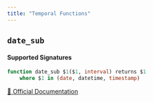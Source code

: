 ```yaml
---
title: "Temporal Functions"
---
```


## `date_sub`

#### Supported Signatures
```sql
function date_sub $1($1, interval) returns $1
	where $1 in (date, datetime, timestamp)
```
[🔗 Official Documentation](https://cloud.google.com/bigquery/docs/reference/standard-sql/functions-and-operators#date_sub)


